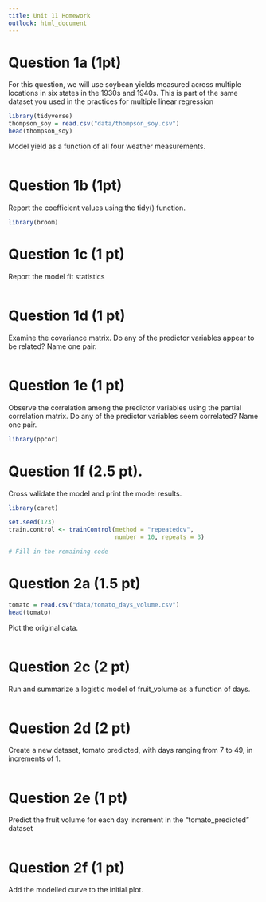 ```yaml
---
title: Unit 11 Homework
outlook: html_document
---
```




# Question 1a (1pt)
For this question, we will use soybean yields measured across multiple locations in six states in the 1930s and 1940s.  This is part of the same dataset you used in the practices for multiple linear regression
```r
library(tidyverse)
thompson_soy = read.csv("data/thompson_soy.csv")
head(thompson_soy)
```

Model yield as a function of all four weather measurements.
```r

```

# Question 1b (1pt)
Report the coefficient values using the tidy() function.
```r
library(broom)

```

# Question 1c (1 pt)
Report the model fit statistics
```r

```

# Question 1d (1 pt)
Examine the covariance matrix.  Do any of the predictor variables appear to be related?  Name one pair.
```r

```

# Question 1e (1 pt)
Observe the correlation among the predictor variables using the partial correlation matrix.  Do any of the predictor variables seem correlated?  Name one pair.

```r
library(ppcor)

```

# Question 1f (2.5 pt).
Cross validate the model and print the model results.  
```r
library(caret)

set.seed(123)
train.control <- trainControl(method = "repeatedcv", 
                              number = 10, repeats = 3)

# Fill in the remaining code
```



# Question 2a (1.5 pt)
```r
tomato = read.csv("data/tomato_days_volume.csv")
head(tomato)
```


Plot the original data.
```r

```

# Question 2c (2 pt)  
Run and summarize a logistic model of fruit_volume as a function of days.
```r

```

# Question 2d (2 pt)
Create a new dataset, tomato predicted, with days ranging from 7 to 49, in increments of 1.
```r

```

# Question 2e (1 pt)
Predict the fruit volume for each day increment in the "tomato_predicted" dataset
```r

```

# Question 2f (1 pt)
Add the modelled curve to the initial plot.
```r

```  